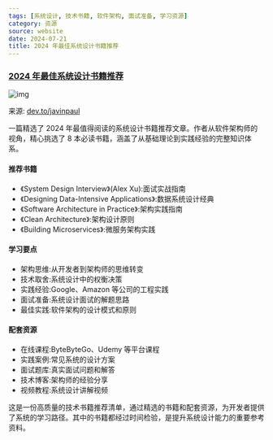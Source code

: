```yaml
---
tags: [系统设计, 技术书籍, 软件架构, 面试准备, 学习资源]
category: 资源
source: website
date: 2024-07-21
title: 2024 年最佳系统设计书籍推荐
---
```


### [2024 年最佳系统设计书籍推荐](https://dev.to/javinpaul/8-best-books-to-learn-system-design-in-2024-15p)

![img](https://img.mengpeng.tech/i/2024/12/08/6755976ff0feb.webp)

来源: [dev.to/javinpaul](https://dev.to/javinpaul/8-best-books-to-learn-system-design-in-2024-15p)

一篇精选了 2024 年最值得阅读的系统设计书籍推荐文章。作者从软件架构师的视角，精心挑选了 8 本必读书籍，涵盖了从基础理论到实践经验的完整知识体系。

#### 推荐书籍
- 《System Design Interview》(Alex Xu):面试实战指南
- 《Designing Data-Intensive Applications》:数据系统设计经典
- 《Software Architecture in Practice》:架构实践指南
- 《Clean Architecture》:架构设计原则
- 《Building Microservices》:微服务架构实践

#### 学习要点
- 架构思维:从开发者到架构师的思维转变
- 技术取舍:系统设计中的权衡决策
- 实践经验:Google、Amazon 等公司的工程实践
- 面试准备:系统设计面试的解题思路
- 最佳实践:软件架构的设计模式和原则

#### 配套资源
- 在线课程:ByteByteGo、Udemy 等平台课程
- 实践案例:常见系统的设计方案
- 面试题库:真实面试问题和解答
- 技术博客:架构师的经验分享
- 视频教程:系统设计讲解视频

这是一份高质量的技术书籍推荐清单，通过精选的书籍和配套资源，为开发者提供了系统的学习路径。其中的书籍都经过时间检验，是提升系统设计能力的重要参考资料。 